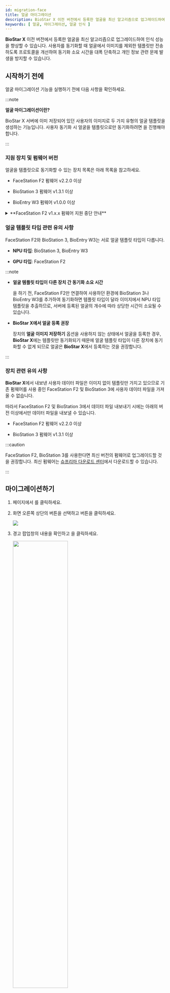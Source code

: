 ```yaml
---
id: migration-face
title: 얼굴 마이그레이션
description: BioStar X 이전 버전에서 등록한 얼굴을 최신 알고리즘으로 업그레이드하여 인식 성능을 향상할 수 있습니다.
keywords: [ 얼굴, 마이그레이션, 얼굴 인식 ]
---
```


**BioStar X** 이전 버전에서 등록한 얼굴을 최신 알고리즘으로 업그레이드하여 인식 성능을 향상할 수 있습니다. 사용자를 동기화할 때 얼굴에서 이미지를 제외한 템플릿만 전송하도록 프로토콜을 개선하여 동기화 소요 시간을 대폭 단축하고 개인 정보 관련 문제 발생을 방지할 수 있습니다.

## 시작하기 전에

얼굴 마이그레이션 기능을 실행하기 전에 다음 사항을 확인하세요.

:::note

**얼굴 마이그레이션이란?**

BioStar X 서버에 이미 저장되어 있던 사용자의 이미지로 두 가지 유형의 얼굴 템플릿을 생성하는 기능입니다. 사용자 동기화 시 얼굴을 템플릿으로만 동기화하려면 <Cmd sid='team.menu.faceMigration' />을 진행해야 합니다.

:::

### 지원 장치 및 펌웨어 버전

얼굴을 템플릿으로 동기화할 수 있는 장치 목록은 아래 목록을 참고하세요.

* FaceStation F2 펌웨어 v2.2.0 이상

* BioStation 3 펌웨어 v1.3.1 이상

* BioEntry W3 펌웨어 v1.0.0 이상

<details>

<summary>**FaceStation F2 v1.x.x 펌웨어 지원 중단 안내**</summary>

FaceStation F2의 1.x.x 버전 펌웨어를 사용 중이라면, **BioStar X**의 얼굴 마이그레이션 기능을 사용할 수 없습니다. FaceStation F2를 최신 펌웨어로 업그레이드하세요. 최신 펌웨어는 [슈프리마 다운로드 센터](https://download.supremainc.com/)에서 다운로드할 수 있습니다.

</details>

### 얼굴 템플릿 타입 관련 유의 사항

FaceStation F2와 BioStation 3, BioEntry W3는 서로 얼굴 템플릿 타입이 다릅니다.

* **NPU 타입**: BioStation 3, BioEntry W3

* **GPU 타입**: FaceStation F2

:::note

* **얼굴 템플릿 타입이 다른 장치 간 동기화 소요 시간**

  <Cmd sid='team.menu.faceMigration' />을 하기 전, FaceStation F2만 연결하여 사용하던 환경에 BioStation 3나 BioEntry W3를 추가하여 동기화하면 템플릿 타입이 달라 이미지에서 NPU 타입 템플릿을 추출하므로, 서버에 등록된 얼굴의 개수에 따라 상당한 시간이 소요될 수 있습니다.

* **BioStar X에서 얼굴 등록 권장**

  장치의 **얼굴 이미지 저장하기** 옵션을 사용하지 않는 상태에서 얼굴을 등록한 경우, **BioStar X**에는 템플릿만 동기화되기 때문에 얼굴 템플릿 타입이 다른 장치에 동기화할 수 없게 되므로 얼굴은 **BioStar X**에서 등록하는 것을 권장합니다.

:::

### 장치 관련 유의 사항

**BioStar X**에서 내보낸 사용자 데이터 파일은 이미지 없이 템플릿만 가지고 있으므로 기존 펌웨어를 사용 중인 FaceStation F2 및 BioStation 3에 사용자 데이터 파일을 가져올 수 없습니다.

따라서 FaceStation F2 및 BioStation 3에서 데이터 파일 내보내기 시에는 아래의 버전 이상에서만 데이터 파일을 내보낼 수 있습니다.

* FaceStation F2 펌웨어 v2.2.0 이상

* BioStation 3 펌웨어 v1.3.1 이상

:::caution

FaceStation F2, BioStation 3를 사용한다면 최신 버전의 펌웨어로 업그레이드할 것을 권장합니다. 최신 펌웨어는 [슈프리마 다운로드 센터](https://download.supremainc.com/)에서 다운로드할 수 있습니다.

:::


## 마이그레이션하기

1. <Cmd sid='shell.header.launcher' /> 페이지에서 <Cmd sid='shell.header.user' />를 클릭하세요.

1. 화면 오른쪽 상단의 <IcMoreW/> 버튼을 선택하고 <Cmd sid='team.menu.faceMigration' /> 버튼을 클릭하세요.

    <Image src='/img/biostarx-user-face-migration.png' />

1. 경고 팝업창의 내용을 확인하고 <Cmd sid='common.button.continue' />을 클릭하세요.

    <Image src='/img/biostarx-user-face-migration-warning.png' width='60%' />

얼굴 마이그레이션을 진행합니다. 얼굴 마이그레이션을 완료하면 총 얼굴 수, 성공 및 실패 건수를 확인할 수 있는 팝업창이 나타납니다.

* 마이그레이션 성공 후, 장치에 사용자 정보를 동기화하여 변경 사항을 적용하세요. 장치에 사용자 정보를 전송하는 방법에 대한 자세한 내용은 [다음 문서](transfer-user-info-to-device)를 참고하세요.

* 얼굴 마이그레이션에 실패하면, 실패한 사용자 목록을 CSV 파일로 다운로드할 수 있습니다. 마이그레이션에 실패한 얼굴을 일괄 삭제하려면 <Cmd sid='common.delete' /> 버튼을 클릭하세요.

:::info

* 이 기능은 사용자 아이디가 **1**인 관리자 계정만 사용할 수 있습니다.

* 마이그레이션을 진행하는 동안 현재 페이지를 벗어나지 마세요.

* 사용자에 따라 등록된 얼굴 이미지의 크기가 클수록 템플릿 생성 시 시간이 다소 오래 소요될 수 있습니다.

* 얼굴 1,000개 기준 소요 시간은 약 18분이며 서버의 성능에 따라 달라질 수 있습니다.

* 사용자의 얼굴 이미지를 서버에 저장하지 않고 템플릿만 저장하는 방법에 대한 자세한 내용은 [다음 문서](settings-server-server#storevisualfaceimage)를 참고하세요.

:::